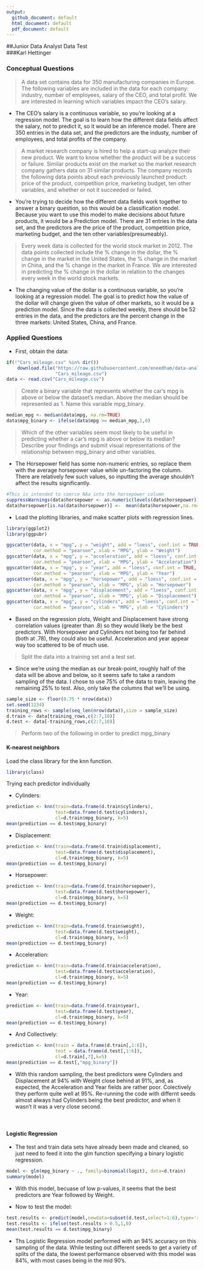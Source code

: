 ```yaml
---
output:
  github_document: default
  html_document: default
  pdf_document: default
---
```

##Junior Data Analyst Data Test  
###Karl Hettinger  


### Conceptual Questions
>A data set contains data for 350 manufacturing companies in Europe. The following variables are included in the data for each company: industry, number of employees, salary of the CEO, and total profit. We are interested in learning which variables impact the CEO's salary.  

* The CEO's salary is a continuous variable, so you're looking at a regression model. The goal is to learn how the different data fields affect the salary, not to predict it, so it would be an inference model. There are 350 entries in the data set, and the predictors are the industy, number of employees, and total profits of the company. 

>A market research company is hired to help a start-up analyze their new product. We want to know whether the product will be a success or failure. Similar products exist on the market so the market research company gathers data on 31 similar products. The company records the following data points about each previously launched product: price of the product, competition price, marketing budget, ten other variables, and whether or not it succeeded or failed.  

* You're trying to decide how the different data fields work together to answer a binary question, so this would be a classification model. Because you want to use this model to make decisions about future products, it would be a  Prediction model. There are 31 entries in the data set, and the predictors are the price of the product, competition price, marketing budget, and the ten other variables(presumeably).

>Every week data is collected for the world stock market in 2012. The data points collected include the % change in the dollar, the % change in the market in the United States, the % change in the market in China, and the % change in the market in France. We are interested in predicting the % change in the dollar in relation to the changes every week in the world stock markets.  

* The changing value of the dollar is a continuous variable, so you're looking at a regression model. The goal is to predict how the value of the dollar will change given the value of other markets, so it would be a prediction model. Since the data is collected weekly, there should be 52 entries in the data, and the predictors are the percent change in the three markets: United States, China, and France. 

### Applied Questions  
* First, obtain the data:
```r
if(!"Cars_mileage.csv" %in% dir())
    download.file("https://raw.githubusercontent.com/eneedham/data-analyst-data-test/master/Cars_mileage.csv",
                  "Cars_mileage.csv")
data <- read.csv("Cars_mileage.csv")

```

>Create a binary variable that represents whether the car's mpg is above or below the dataset's median. Above the median should be represented as 1. Name this variable mpg_binary.  
```r
median_mpg <- median(data$mpg, na.rm=TRUE)
data$mpg_binary <- ifelse(data$mpg >= median_mpg,1,0)
```

>Which of the other variables seem most likely to be useful in predicting whether a car's mpg is above or below its median? Describe your findings and submit visual representations of the relationship between mpg_binary and other variables. 

* The Horsepower field has some non-numeric entries, so replace them with the average horsepower value while un-factoring the column. There are relatively few such values, so inputting the average shouldn't affect the results significantly.
```r
#This is intended to coerce NAa into the horsepower column
suppressWarnings(data$horsepower <- as.numeric(levels(data$horsepower))[data$horsepower]) 
data$horsepower[is.na(data$horsepower)] <-  mean(data$horsepower,na.rm=TRUE)
```
* Load the plotting libraries, and make scatter plots with regression lines. 
```r
library(ggplot2)
library(ggpubr)
```
```r
ggscatter(data, x = "mpg", y = "weight", add = "loess", conf.int = TRUE, cor.coef = TRUE, 
          cor.method = "pearson", xlab = "MPG", ylab = "Weight")
ggscatter(data, x = "mpg", y = "acceleration", add = "loess", conf.int = TRUE, cor.coef = TRUE, 
          cor.method = "pearson", xlab = "MPG", ylab = "Acceleration")
ggscatter(data, x = "mpg", y = "year", add = "loess", conf.int = TRUE, cor.coef = TRUE, 
          cor.method = "pearson", xlab = "MPG", ylab = "Year")
ggscatter(data, x = "mpg", y = "horsepower", add = "loess", conf.int = TRUE, cor.coef = TRUE, 
          cor.method = "pearson", xlab = "MPG", ylab = "Horsepower")
ggscatter(data, x = "mpg", y = "displacement", add = "loess", conf.int = TRUE, cor.coef = TRUE, 
          cor.method = "pearson", xlab = "MPG", ylab = "Displacement")
ggscatter(data, x = "mpg", y = "cylinders", add = "loess", conf.int = TRUE, cor.coef = TRUE, 
          cor.method = "pearson", xlab = "MPG", ylab = "Cylinders")
```

* Based on the regression plots, Weight and Displacement have strong correlation values (greater than .8) so they would likely be the best predictors. With Horsepower and Cylinders not being too far behind (both at .78), they could also be useful. Acceleration and year appear way too scattered to be of much use. 

>Split the data into a training set and a test set.  

* Since we're using the median as our break-point, roughly half of the data will be above and below, so it seems safe to take a random sampling of the data. I chose to use 75% of the data to train, leaving the remaining 25% to test. Also, only take the columns that we'll be using. 
```r
sample_size <- floor(0.75 * nrow(data))
set.seed(1234)
training_rows <- sample(seq_len(nrow(data)),size = sample_size)
d.train <- data[training_rows,c(2:7,10)]
d.test <- data[-training_rows,c(2:7,10)]
```

>Perform two of the following in order to predict mpg_binary  

#### K-nearest neighbors  
Load the class library for the knn function. 
```r
library(class)
```
Trying each predictor individually  

* Cylinders:  
```r
prediction <- knn(train=data.frame(d.train$cylinders), 
                  test=data.frame(d.test$cylinders), 
                  cl=d.train$mpg_binary, k=5)
mean(prediction == d.test$mpg_binary)
```
* Displacement:  
```r
prediction <- knn(train=data.frame(d.train$displacement), 
                  test=data.frame(d.test$displacement), 
                  cl=d.train$mpg_binary, k=5)
mean(prediction == d.test$mpg_binary)
```
* Horsepower:  
```r
prediction <- knn(train=data.frame(d.train$horsepower), 
                  test=data.frame(d.test$horsepower), 
                  cl=d.train$mpg_binary, k=5)
mean(prediction == d.test$mpg_binary)
```
* Weight:  
```r
prediction <- knn(train=data.frame(d.train$weight), 
                  test=data.frame(d.test$weight), 
                  cl=d.train$mpg_binary, k=5)
mean(prediction == d.test$mpg_binary)
```
* Acceleration:  
```r
prediction <- knn(train=data.frame(d.train$acceleration), 
                  test=data.frame(d.test$acceleration), 
                  cl=d.train$mpg_binary, k=5)
mean(prediction == d.test$mpg_binary)
```
* Year:  
```r
prediction <- knn(train=data.frame(d.train$year), 
                  test=data.frame(d.test$year), 
                  cl=d.train$mpg_binary, k=5)
mean(prediction == d.test$mpg_binary)
```
* And Collectively:  
```r
prediction <- knn(train = data.frame(d.train[,1:6]), 
                  test = data.frame(d.test[,1:6]), 
                  cl=d.train[,7],k=5)
mean(prediction == d.test[,"mpg_binary"])
```
* With this random sampling, the best predictors were Cylinders and Displacement at 94% with Weight close behind at 91%, and, as expected, the Acceleration and Year fields are rather poor.  Colectively they perform quite well at 95%. Re-running the code with differnt seeds almost always had Cylinders being the best predictor, and when it wasn't it was a very close second.  
<br> <br>  

#### Logistic Regression
* The test and train data sets have already been made and cleaned, so just need to feed it into the glm function specifying a binary logistic regression.
```r
model <- glm(mpg_binary ~ ., family=binomial(logit), data=d.train)
summary(model)
```
* With this model, becuase of low p-values, it seems that the best predictors are Year followed by Weight.  

* Now to test the model:
```r
test.results <- predict(model,newdata=subset(d.test,select=1:6),type='response')
test.results <- ifelse(test.results > 0.5,1,0)
mean(test.results == d.test$mpg_binary)
```
* Ths Logistic Regression model performed with an 94% accuracy on this sampling of the data. While testing out different seeds to get a variety of splits of the data, the lowest performance observed with this model was 84%, with most cases being in the mid 90's. 